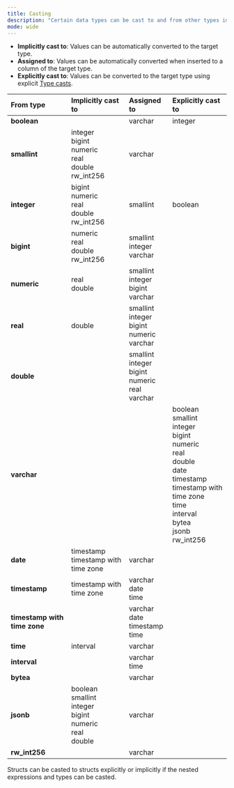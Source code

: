 ```yaml
---
title: Casting
description: "Certain data types can be cast to and from other types implicitly or explicitly."
mode: wide
---
```


*   **Implicitly cast to**: Values can be automatically converted to the target type.
*   **Assigned to**: Values can be automatically converted when inserted to a column of the target type.
*   **Explicitly cast to**: Values can be converted to the target type using explicit [Type casts](/sql/query-syntax/value-exp#type-casts).

| From type | Implicitly cast to | Assigned to | Explicitly cast to |
| :-- | :-- | :-- | :-- |
| **boolean** |     | varchar | integer |
| **smallint** | integer  <br/>bigint  <br/>numeric  <br/>real  <br/>double  <br/>rw\_int256 | varchar |     |
| **integer** | bigint  <br/>numeric  <br/>real  <br/>double  <br/>rw\_int256 | smallint | boolean |
| **bigint** | numeric  <br/>real  <br/>double  <br/>rw\_int256 | smallint  <br/>integer  <br/>varchar |     |
| **numeric** | real  <br/>double | smallint  <br/>integer  <br/>bigint  <br/>varchar |     |
| **real** | double | smallint  <br/>integer  <br/>bigint  <br/>numeric  <br/>varchar |     |
| **double** |     | smallint  <br/>integer  <br/>bigint  <br/>numeric  <br/>real  <br/>varchar |     |
| **varchar** |     |     | boolean  <br/>smallint  <br/>integer  <br/>bigint  <br/>numeric  <br/>real  <br/>double  <br/>date  <br/>timestamp  <br/>timestamp with time zone  <br/>time  <br/>interval  <br/>bytea  <br/>jsonb  <br/>rw\_int256 |
| **date** | timestamp  <br/>timestamp with time zone | varchar |     |
| **timestamp** | timestamp with time zone | varchar  <br/>date  <br/>time |     |
| **timestamp with time zone** |     | varchar  <br/>date  <br/>timestamp  <br/>time |     |
| **time** | interval | varchar |     |
| **interval** |     | varchar  <br/>time |     |
| **bytea** |     | varchar |     |
| **jsonb** | boolean  <br/>smallint  <br/>integer  <br/>bigint  <br/>numeric  <br/>real  <br/>double | varchar |     |
| **rw\_int256** |     | varchar |     |

<Note>
Structs can be casted to structs explicitly or implicitly if the nested expressions and types can be casted.
</Note>
